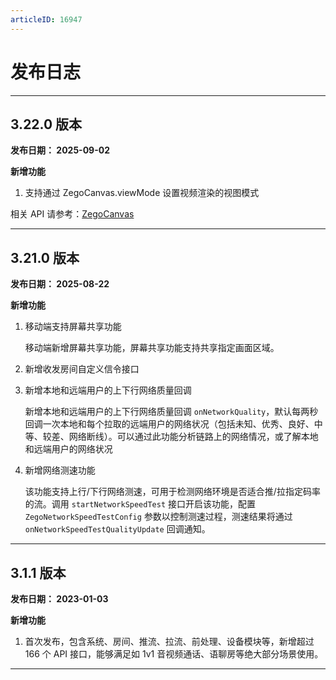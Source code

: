 ```yaml
---
articleID: 16947
---
```



# 发布日志

- - -

## 3.22.0 版本 <a id="3.22.0"></a>


**发布日期： 2025-09-02**

**新增功能**

1. 支持通过 ZegoCanvas.viewMode 设置视频渲染的视图模式

相关 API 请参考：[ZegoCanvas](https://doc-zh.zego.im/article/api?doc=Express_Video_SDK_API~typescript_cocos-creator~struct~ZegoCanvas)

---

## 3.21.0 版本 <a id="3.21.0"></a>

**发布日期： 2025-08-22**

**新增功能**

1. 移动端支持屏幕共享功能

    移动端新增屏幕共享功能，屏幕共享功能支持共享指定画面区域。


2. 新增收发房间自定义信令接口

3. 新增本地和远端用户的上下行网络质量回调

    新增本地和远端用户的上下行网络质量回调 `onNetworkQuality`，默认每两秒回调一次本地和每个拉取的远端用户的网络状况（包括未知、优秀、良好、中等、较差、网络断线）。可以通过此功能分析链路上的网络情况，或了解本地和远端用户的网络状况


4. 新增网络测速功能

    该功能支持上行/下行网络测速，可用于检测网络环境是否适合推/拉指定码率的流。调用 `startNetworkSpeedTest` 接口开启该功能，配置 `ZegoNetworkSpeedTestConfig` 参数以控制测速过程，测速结果将通过 `onNetworkSpeedTestQualityUpdate` 回调通知。



---

## 3.1.1 版本 <a id="3.1.1"></a>

**发布日期： 2023-01-03**


**新增功能**

1. 首次发布，包含系统、房间、推流、拉流、前处理、设备模块等，新增超过 166 个 API 接口，能够满足如 1v1 音视频通话、语聊房等绝大部分场景使用。

---